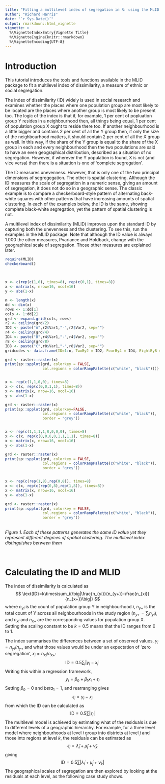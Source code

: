 ```yaml
---
title: "Fitting a multilevel index of segregation in R: using the MLID package"
author: "Richard Harris"
date: "`r Sys.Date()`"
output: rmarkdown::html_vignette
vignette: >
  %\VignetteIndexEntry{Vignette Title}
  %\VignetteEngine{knitr::rmarkdown}
  %\VignetteEncoding{UTF-8}
---
```


# Introduction

This tutorial introduces the tools and functions available in the MLID package to fit a multilevel index of dissimilarity, a measure of ethnic or social segregation.

The index of dissimilarity (ID) widely is used in social research and examines whether the places where one population group are most likely to be located are the places where another group is most likely to be present too. The logic of the index is that if, for example, 1 per cent of popluation group Y resides in a neighbourhood then, all things being equal, 1 per cent of population group X ought to reside there too. If another neighbourhood is a little bigger and contains 2 per cent of all the Y group then, if only the size of the neighbourhood matters, it should contain 2 per cent of all the X group as well. In this way, if the share of the Y group is equal to the share of the X group in each and every neighbourhood then the two populations are said to have an even geographical distribution, described as a situation of no segregation. However, if wherever the Y population is found, X is not (and vice versa) then there is a situation is one of 'complete segregation'.

The ID measures unevenness. However, that is only one of the two principal dimensions of segregegation. The other is spatial clustering. Although the ID measures the scale of segregation in a numeric sense, giving an amount of segregation, it does not do so in a geographic sense. The classic example is to compare a checkerboard-style pattern of alternating back-white squares with other patterns that have increasing amounts of spatial clustering. In each of the examples below, the ID is the same, showing complete black-white segregation, yet the pattern of spatial clustering is not.

A multilevel index of dissimilarity (MLID) improves upon the standard ID by capturing both the unevenness and the clustering. To see this, run the examples in the MLID package. Note that although the ID value is always 1.000 the other measures, Pvariance and Holdback, change with the geographical scale of segregation. Those other measures are explained later.
```r
require(MLID)
checkerboard()
````
<br>
```r
x <- c(rep(c(1,0), times=8), rep(c(0,1), times=8))
x <- matrix(x, nrow=16, ncol=16)
y <- abs(1-x)

n <- length(x)
dd <- dim(x)
rows <- 1:dd[1]
cols <- 1:dd[2]
grd <- expand.grid(cols, rows)
r2 <- ceiling(grd/2)
ID2 <- paste("A",r2$Var1,"-",r2$Var2, sep="")
r4 <- ceiling(grd/4)
ID4 <- paste("B",r4$Var1,"-",r4$Var2, sep="")
r8 <- ceiling(grd/8)
ID8 <- paste("C",r8$Var1,"-",r8$Var2, sep="")
gridcodes <- data.frame(ID=1:n, TwoBy2 = ID2, FourBy4 = ID4, EightBy8 = ID8)

grd <- raster::raster(x)
print(sp::spplot(grd, colorkey = FALSE,
                 col.regions = colorRampPalette(c("white", "black"))))


x <- rep(c(1,1,0,0), times=8)
x <- c(x, rep(c(0,0,1,1), times=8))
x <- matrix(x, nrow=16, ncol=16)
y <- abs(1-x)

grd <- raster::raster(x)
print(sp::spplot(grd, colorkey=FALSE,
                 col.regions = colorRampPalette(c("white", "black")),
                 border = "grey"))


x <- rep(c(1,1,1,1,0,0,0,0), times=8)
x <- c(x, rep(c(0,0,0,0,1,1,1,1), times=8))
x <- matrix(x, nrow=16, ncol=16)
y <- abs(1-x)

grd <- raster::raster(x)
print(sp::spplot(grd, colorkey = FALSE,
                 col.regions = colorRampPalette(c("white", "black")),
                 border = "grey"))


x <- rep(c(rep(1,8),rep(0,8)), times=8)
x <- c(x, rep(c(rep(0,8),rep(1,8)), times=8))
x <- matrix(x, nrow=16, ncol=16)
y <- abs(1-x)

grd <- raster::raster(x)
print(sp::spplot(grd, colorkey = FALSE,
                 col.regions = colorRampPalette(c("white", "black")),
                 border = "grey"))
```
<br>
*Figure 1. Each of these patterns generates the same ID value yet they represent different degrees of spatial clustering. The multilevel index distinguishes between them*

<br>

# Calculating the ID and MLID

The index of dissimilarity is calculated as
$$
\text{ID}=k\times\sum_i{\big|\frac{n_{yi}}{n_{y+}}-\frac{n_{xi}}{n_{x+}}\big|}
$$
where $n_{yi}$ is the count of population group Y in neighbourhood $i$, $n_{y+}$ is the total count of Y across all neighbourhoods in the study region ($n_{y+} = \sum_i{n_{yi}}$), and $n_{xi}$ and $n_{x+}$ are the corresponding values for population group X. Setting the scaling constant to be $k = 0.5$ means that the ID ranges from 0 to 1.

The index summarises the differences between a set of observed values, $y_i = n_{yi}/n_{y+}$ and what those values would be under an expectation of 'zero segregation', $x_i = n_{xi}/n_{x+}$:
$$\text{ID}=0.5\sum_i{|y_i-x_i|}$$
Writing this within a regression framework,
$$y_i=\beta_0 + \beta_1x_i+\epsilon_i$$
Setting $\beta_0 = 0$ and $beta_1 = 1$, and rearranging gives
$$\epsilon_i = y_i - x_i$$
from which the ID can be calculated as
$$\text{ID} = 0.5\sum|\epsilon_i|$$
The multilevel model is achieved by estimating what of the residuals is due to different levels of a geographic hierarchy. For example, for a three level model where neighbourhoods at level $i$ group into districts at level $j$ and those into regions at level $k$, the residuals can be estimated as
$$\epsilon_i = \hat\lambda_i + \hat\mu_j + \hat\nu_k$$
giving
$$\text{ID}= 0.5\sum|\hat\lambda_i + \hat\mu_j + \hat\nu_k|$$
The geographical scales of segregation are then explored by looking at the residuals at each level, as the following case study shows.
